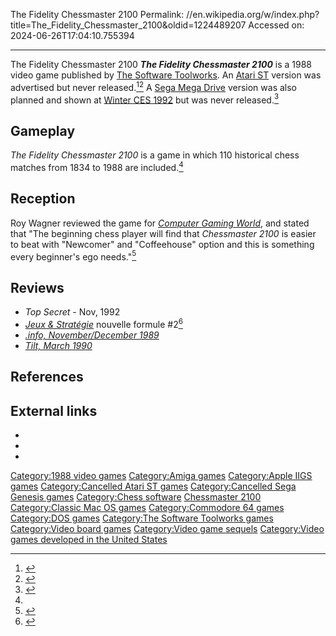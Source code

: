 The Fidelity Chessmaster 2100
Permalink: //en.wikipedia.org/w/index.php?title=The_Fidelity_Chessmaster_2100&oldid=1224489207
Accessed on: 2024-06-26T17:04:10.755394



------
The Fidelity Chessmaster 2100
{{Short description|1988 video game}}
{{Infobox video game
| title = The Fidelity Chessmaster 2100
| image = The Fidelity Chessmaster 2100 cover.jpg
| alt = 
| caption = Cover art featuring [[Will Hare]]<ref>{{cite web |last1=Plunkett |first1=Luke |title=The Life, and Death, of PC Gaming's Most Famous Cover Star |url=https://kotaku.com/the-life-and-death-of-pc-gamings-most-famous-cover-st-5939503 |website=[[Kotaku]] |publisher=[[G/O Media]] |access-date=20 April 2023 |date=31 August 2012}}</ref>
| developer = 
| publisher = [[The Software Toolworks]]
| series = 
| engine = 
| platforms = [[Amiga]], [[Apple IIGS]], [[Classic Mac OS|Macintosh]], [[Commodore 64]], [[DOS]]
| released = 1988
| genre = [[Computer chess]]
| modes = [[Single-player]], [[multiplayer]]
}}
'''''The Fidelity Chessmaster 2100''''' is a 1988 video game published by [[The Software Toolworks]]. An [[Atari ST]] version was advertised but never released.<ref>{{cite journal |title=The Fidelity Chessmaster 2100 |journal=Advertisement |url=http://www.atarimania.com/game-atari-st-chessmaster-2100_24742.html |publisher=[[Mindscape (company)|Mindscape]] |quote=Available for IBM and compatibles, Commodore 64/128, Apple II/Mackintosh, Amiga and Atari ST.}}</ref><ref>{{cite magazine |title=The BEST Just Got Even Better! |journal=[[The One (magazine)|The One]] |date=July 1989 |issue=10 |page=25 |url=https://archive.org/details/theone-magazine-10/page/n23/mode/2up |publisher=[[EMAP]] |quote=Available for IBM and compatibles, Commodore 64/128, Apple II/Mackintosh, Amiga and Atari ST.}}</ref> A [[Sega Mega Drive]] version was also planned and shown at [[Consumer Electronics Show#1992|Winter CES 1992]] but was never released.<ref name="meanmachines">{{cite magazine |title=News Special - CES Show |journal=[[Mean Machines]] |date=February 1992 |issue=17 |pages=10-14 |url=https://archive.org/details/Mean_Machines_Issue_17_1992-02_EMAP_Images_GB/page/n11/mode/2up |publisher=[[EMAP]]}}</ref>

==Gameplay==
''The Fidelity Chessmaster 2100'' is a game in which 110 historical chess matches from 1834 to 1988 are included.<ref name="CGW63"/>

==Reception==
Roy Wagner reviewed the game for ''[[Computer Gaming World]]'', and stated that "The beginning chess player will find that ''Chessmaster 2100'' is easier to beat with {{sic|it's}} "Newcomer" and "Coffeehouse" option and this is something every beginner's ego needs."<ref name="CGW63">{{cite magazine |last=Wagner |first=Roy |title=Chessmaster 2100 vs. Sargon 4 |magazine=Computer Gaming World |date=September 1989 |volume=1 |issue=63 |pages=20–21}}</ref>

==Reviews==
*''Top Secret'' - Nov, 1992
*''[[:fr:Jeux et Stratégie|Jeux & Stratégie]]'' nouvelle formule #2<ref>{{cite web | url=https://archive.org/details/jeux-et-strategie-nf-2/page/20/mode/2up | title=Jeux & stratégie NF 2 | date=December 1989 }}</ref>
*''[https://archive.org/details/info-magazine-29/Info_Issue_29_1989_Nov_Dec/page/n71/mode/2up .info, November/December 1989]''
*''[https://archive.org/details/Tilt076/page/n85/mode/2up Tilt, March 1990]''

==References==
{{reflist}}

==External links==
*{{moby game|id=/11/the-fidelity-chessmaster-2100}}
*{{abime|id=3007}}
*{{Internet Archive game|id=msdos_The_Fidelity_Chessmaster_2100_1989|platform=MS-DOS|title=The Fidelity Chessmaster 2100}}

{{Chessmaster}}

{{DEFAULTSORT:Fidelity Chessmaster 2100}}
[[Category:1988 video games]]
[[Category:Amiga games]]
[[Category:Apple IIGS games]]
[[Category:Cancelled Atari ST games]]
[[Category:Cancelled Sega Genesis games]]
[[Category:Chess software]]
[[Category:Chessmaster|Chessmaster 2100]]
[[Category:Classic Mac OS games]]
[[Category:Commodore 64 games]]
[[Category:DOS games]]
[[Category:The Software Toolworks games]]
[[Category:Video board games]]
[[Category:Video game sequels]]
[[Category:Video games developed in the United States]]